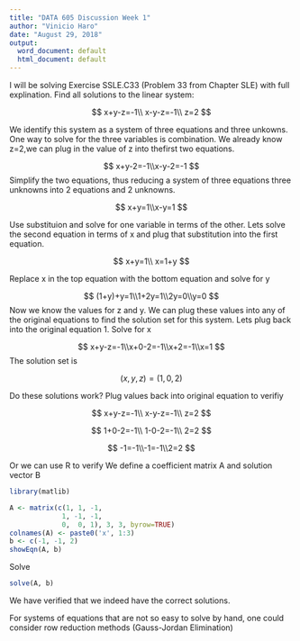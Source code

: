 ---
title: "DATA 605 Discussion Week 1"
author: "Vinicio Haro"
date: "August 29, 2018"
output:
  word_document: default
  html_document: default
---

I will be solving Exercise SSLE.C33 (Problem 33 from Chapter SLE) with full explination. Find all solutions to the linear system: 

$$
x+y-z=-1\\ x-y-z=-1\\ z=2
$$


We identify this system as a system of three equations and three unkowns. One way to solve for the three variables is combination. We already know z=2,we can plug in the value of z into thefirst two equations.  

$$
x+y-2=-1\\x-y-2=-1
$$
Simplify the two equations, thus reducing a system of three equations three unknowns into 2 equations and 2 unknowns.

$$
x+y=1\\x-y=1
$$

Use substituion and solve for one variable in terms of the other. Lets solve the second equation in terms of x and plug that substitution into the first equation. 

$$
x+y=1\\
x=1+y
$$

Replace x in the top equation with the bottom equation and solve for y

$$
(1+y)+y=1\\1+2y=1\\2y=0\\y=0
$$
Now we know the values for z and y. We can plug these values into any of the original equations to find the solution set for this system. Lets plug back into the original equation 1. Solve for x

$$
x+y-z=-1\\x+0-2=-1\\x+2=-1\\x=1
$$
The solution set is

$$
(x,y,z)=(1,0,2)
$$

Do these solutions work? Plug values back into original equation to verifiy 

$$
x+y-z=-1\\ x-y-z=-1\\ z=2
$$

$$
1+0-2=-1\\ 1-0-2=-1\\ 2=2
$$

$$
-1=-1\\-1=-1\\2=2
$$

Or we can use R to verify
We define a coefficient matrix A and solution vector B

```{r}
library(matlib)

A <- matrix(c(1, 1, -1,
             1, -1, -1,
             0,  0, 1), 3, 3, byrow=TRUE)
colnames(A) <- paste0('x', 1:3)
b <- c(-1, -1, 2)
showEqn(A, b)
```

Solve 
```{r}
solve(A, b)
```

We have verified that we indeed have the correct solutions. 

For systems of equations that are not so easy to solve by hand, one could consider row reduction methods (Gauss-Jordan Elimination)





